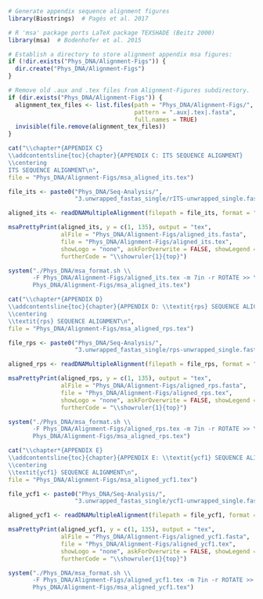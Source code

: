 
```r

# Generate appendix sequence alignment figures
library(Biostrings)  # Pagès et al. 2017

# R 'msa' package ports LaTeX package TEXSHADE (Beitz 2000)
library(msa)  # Bodenhofer et al. 2015

# Establish a directory to store alignment appendix msa figures:
if (!dir.exists("Phys_DNA/Alignment-Figs")) {
  dir.create("Phys_DNA/Alignment-Figs")
}

# Remove old .aux and .tex files from Alignment-Figures subdirectory.
if (dir.exists("Phys_DNA/Alignment-Figs")) {
  alignment_tex_files <- list.files(path = "Phys_DNA/Alignment-Figs/", 
                                    pattern = ".aux|.tex|.fasta", 
                                    full.names = TRUE)
  invisible(file.remove(alignment_tex_files))
}

```

\clearpage

```r

cat("\\chapter*{APPENDIX C}
\\addcontentsline{toc}{chapter}{APPENDIX C: ITS SEQUENCE ALIGNMENT}
\\centering
ITS SEQUENCE ALIGNMENT\n",
file = "Phys_DNA/Alignment-Figs/msa_aligned_its.tex")

file_its <- paste0("Phys_DNA/Seq-Analysis/",
                   "3.unwrapped_fastas_single/rITS-unwrapped_single.fasta")

aligned_its <- readDNAMultipleAlignment(filepath = file_its, format = "fasta")

msaPrettyPrint(aligned_its, y = c(1, 135), output = "tex",
               alFile = "Phys_DNA/Alignment-Figs/aligned_its.fasta",
               file = "Phys_DNA/Alignment-Figs/aligned_its.tex",
               showLogo = "none", askForOverwrite = FALSE, showLegend = FALSE,
               furtherCode = "\\showruler{1}{top}")

system("./Phys_DNA/msa_format.sh \\
       -F Phys_DNA/Alignment-Figs/aligned_its.tex -m 7in -r ROTATE >> \\
       Phys_DNA/Alignment-Figs/msa_aligned_its.tex")

```

\include{Phys_DNA/Alignment-Figs/msa_aligned_its}

\begin{landscape}

```r

msaPrettyPrint(aligned_its, y = c(136, max(aligned_its@unmasked@ranges@width)),
               output = "tex",
               alFile = "Phys_DNA/Alignment-Figs/aligned_its.fasta",
               file = "Phys_DNA/Alignment-Figs/aligned_its_end.tex",
               showLogo = "none", askForOverwrite = FALSE, showLegend = FALSE,
               furtherCode = "\\showruler{1}{top}")

system("./Phys_DNA/msa_format.sh \\
       -F Phys_DNA/Alignment-Figs/aligned_its_end.tex -r LANDSCAPE > \\
       Phys_DNA/Alignment-Figs/msa_aligned_its_end.tex")

```

\include{Phys_DNA/Alignment-Figs/msa_aligned_its_end}

\end{landscape}

```r

cat("\\chapter*{APPENDIX D}
\\addcontentsline{toc}{chapter}{APPENDIX D: \\textit{rps} SEQUENCE ALIGNMENT}
\\centering
\\textit{rps} SEQUENCE ALIGNMENT\n",
file = "Phys_DNA/Alignment-Figs/msa_aligned_rps.tex")

file_rps <- paste0("Phys_DNA/Seq-Analysis/",
                   "3.unwrapped_fastas_single/rps-unwrapped_single.fasta")

aligned_rps <- readDNAMultipleAlignment(filepath = file_rps, format = "fasta")

msaPrettyPrint(aligned_rps, y = c(1, 135), output = "tex",
               alFile = "Phys_DNA/Alignment-Figs/aligned_rps.fasta",
               file = "Phys_DNA/Alignment-Figs/aligned_rps.tex",
               showLogo = "none", askForOverwrite = FALSE, showLegend = FALSE,
               furtherCode = "\\showruler{1}{top}")

system("./Phys_DNA/msa_format.sh \\
       -F Phys_DNA/Alignment-Figs/aligned_rps.tex -m 7in -r ROTATE >> \\
       Phys_DNA/Alignment-Figs/msa_aligned_rps.tex")

```

\include{Phys_DNA/Alignment-Figs/msa_aligned_rps}

\begin{landscape}

```r

msaPrettyPrint(aligned_rps, y = c(136, max(aligned_rps@unmasked@ranges@width)),
               output = "tex",
               alFile = "Phys_DNA/Alignment-Figs/aligned_rps.fasta",
               file = "Phys_DNA/Alignment-Figs/aligned_rps_end.tex",
               showLogo = "none", askForOverwrite = FALSE, showLegend = FALSE,
               furtherCode = "\\showruler{1}{top}")

system("./Phys_DNA/msa_format.sh \\
       -F Phys_DNA/Alignment-Figs/aligned_rps_end.tex -r LANDSCAPE > \\
       Phys_DNA/Alignment-Figs/msa_aligned_rps_end.tex")

```

\include{Phys_DNA/Alignment-Figs/msa_aligned_rps_end}

\end{landscape}

```r

cat("\\chapter*{APPENDIX E}
\\addcontentsline{toc}{chapter}{APPENDIX E: \\textit{ycf1} SEQUENCE ALIGNMENT}
\\centering
\\textit{ycf1} SEQUENCE ALIGNMENT\n",
file = "Phys_DNA/Alignment-Figs/msa_aligned_ycf1.tex")

file_ycf1 <- paste0("Phys_DNA/Seq-Analysis/",
                   "3.unwrapped_fastas_single/ycf1-unwrapped_single.fasta")

aligned_ycf1 <- readDNAMultipleAlignment(filepath = file_ycf1, format = "fasta")

msaPrettyPrint(aligned_ycf1, y = c(1, 135), output = "tex",
               alFile = "Phys_DNA/Alignment-Figs/aligned_ycf1.fasta",
               file = "Phys_DNA/Alignment-Figs/aligned_ycf1.tex",
               showLogo = "none", askForOverwrite = FALSE, showLegend = FALSE,
               furtherCode = "\\showruler{1}{top}")

system("./Phys_DNA/msa_format.sh \\
       -F Phys_DNA/Alignment-Figs/aligned_ycf1.tex -m 7in -r ROTATE >> \\
       Phys_DNA/Alignment-Figs/msa_aligned_ycf1.tex")

```

\include{Phys_DNA/Alignment-Figs/msa_aligned_ycf1}

\begin{landscape}

```r

msaPrettyPrint(aligned_ycf1, y = c(136, max(aligned_ycf1@unmasked@ranges@width)),
               output = "tex",
               alFile = "Phys_DNA/Alignment-Figs/aligned_ycf1.fasta",
               file = "Phys_DNA/Alignment-Figs/aligned_ycf1_end.tex",
               showLogo = "none", askForOverwrite = FALSE, showLegend = FALSE,
               furtherCode = "\\showruler{1}{top}")

system("./Phys_DNA/msa_format.sh \\
       -F Phys_DNA/Alignment-Figs/aligned_ycf1_end.tex -r LANDSCAPE > \\
       Phys_DNA/Alignment-Figs/msa_aligned_ycf1_end.tex")

```

\include{Phys_DNA/Alignment-Figs/msa_aligned_ycf1_end}

\end{landscape}

